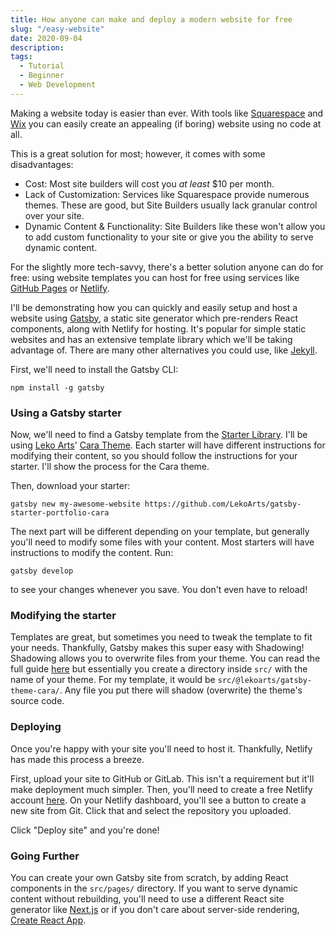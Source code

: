 ```yaml
---
title: How anyone can make and deploy a modern website for free
slug: "/easy-website"
date: 2020-09-04
description:
tags:
  - Tutorial
  - Beginner
  - Web Development
---
```


Making a website today is easier than ever. With tools like [Squarespace](https://squarespace.com) and [Wix](https://wix.com) you can easily create an appealing (if boring) website using no code at all.

This is a great solution for most; however, it comes with some disadvantages:

- Cost: Most site builders will cost you _at least_ $10 per month.
- Lack of Customization: Services like Squarespace provide numerous themes. These are good, but Site Builders usually lack granular control over your site.
- Dynamic Content & Functionality: Site Builders like these won't allow you to add custom functionality to your site or give you the ability to serve dynamic content.

For the slightly more tech-savvy, there's a better solution anyone can do for free: using website templates you can host for free using services like [GitHub Pages](https://pages.github.com) or [Netlify](https://netlify.com).

I'll be demonstrating how you can quickly and easily setup and host a website using [Gatsby](https://gatsbyjs.org), a static site generator which pre-renders React components, along with Netlify for hosting. It's popular for simple static websites and has an extensive template library which we'll be taking advantage of. There are many other alternatives you could use, like [Jekyll](https://jekyllrb.com).

First, we'll need to install the Gatsby CLI:

```noLineNumbers
npm install -g gatsby
```

### Using a Gatsby starter

Now, we'll need to find a Gatsby template from the [Starter Library](https://www.gatsbyjs.com/starters/?v=2). I'll be using [Leko Arts](https://lekoarts.de/en)' [Cara Theme](https://github.com/LekoArts/gatsby-starter-portfolio-cara). Each starter will have different instructions for modifying their content, so you should follow the instructions for your starter. I'll show the process for the Cara theme.

Then, download your starter:

```noLineNumbers
gatsby new my-awesome-website https://github.com/LekoArts/gatsby-starter-portfolio-cara
```

The next part will be different depending on your template, but generally you'll need to modify some files with your content. Most starters will have instructions to modify the content. Run:

```noLineNumbers
gatsby develop
```

to see your changes whenever you save. You don't even have to reload!

### Modifying the starter

Templates are great, but sometimes you need to tweak the template to fit your needs. Thankfully, Gatsby makes this super easy with Shadowing! Shadowing allows you to overwrite files from your theme. You can read the full guide [here](https://www.gatsbyjs.com/docs/themes/shadowing/) but essentially you create a directory inside `src/` with the name of your theme. For my template, it would be `src/@lekoarts/gatsby-theme-cara/`. Any file you put there will shadow (overwrite) the theme's source code.

### Deploying

Once you're happy with your site you'll need to host it. Thankfully, Netlify has made this process a breeze.

First, upload your site to GitHub or GitLab. This isn't a requirement but it'll make deployment much simpler. Then, you'll need to create a free Netlify account [here](https://netlify.com/signup). On your Netlify dashboard, you'll see a button to create a new site from Git. Click that and select the repository you uploaded.

Click "Deploy site" and you're done!

### Going Further

You can create your own Gatsby site from scratch, by adding React components in the `src/pages/` directory. If you want to serve dynamic content without rebuilding, you'll need to use a different React site generator like [Next.js](https://nextjs.org) or if you don't care about server-side rendering, [Create React App](https://create-react-app.dev).

